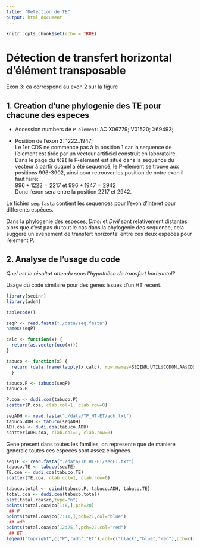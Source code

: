 ```yaml
---
title: "Detection de TE"
output: html_document
---
```


```r
knitr::opts_chunk$set(echo = TRUE)
```

# Détection de transfert horizontal d'élément transposable

Exon 3: ca correspond au exon 2 sur la figure

## 1. Creation d'une phylogenie des TE pour chacune des especes

-   Accession numbers de `P-element`: AC X06779; V01520; X69493;

-   Position de l'exon 2: 1222..1947;\
    Le 1er CDS ne commence pas à la position 1 car la sequence de l'element est tirée par un vecteur artificiel construit en laboratoire.\
    Dans le page du `NCBI` le P-element est situé dans la sequence du vecteur à partir duquel a été sequencé, le P-element se trouve aux positions 996-3902, ainsi pour retrouver les position de notre exon il faut faire:\
    $996+1222=2217$ et $996+1947=2942$\
    Donc l'exon sera entre la position 2217 et 2942.

Le fichier `seq.fasta` contient les sequences pour l'exon d'interet pour differents espèces.

<!--Arbre phy depuis flybase (sur polycopie)-->

Dans la phylogenie des especes, *Dmel* et *Dwil* sont relativement distantes alors que c'est pas du tout le cas dans la phylogenie des sequence, cela suggere un evenement de transfert horizontal entre ces deux especes pour l'element P.

## 2. Analyse de l'usage du code

*Quel est le résultat attendu sous l'hypothèse de transfert horizontal?*

Usage du code similaire pour des genes issues d'un HT recent.

```r
library(seqinr)
library(ade4)
```

```r
tablecode()
```

```r
seqP <- read.fasta("./data/seq.fasta")
names(seqP)
```

```r
calc <- function(x) {
  return(as.vector(uco(x)))
}

tabuco <- function(x) {
  return (data.frame(lapply(x,calc), row.names=SEQINR.UTIL$CODON.AA$CODON))
  }
```

```r
tabuco.P <- tabuco(seqP)
tabuco.P
```

```r
P.coa <- dudi.coa(tabuco.P)
scatter(P.coa, clab.col=1, clab.row=0)
```

```r
seqADH <- read.fasta("./data/TP_HT-ET/adh.txt")
tabuco.ADH <- tabuco(seqADH)
ADH.coa <- dudi.coa(tabuco.ADH)
scatter(ADH.coa, clab.col=1, clab.row=0)
```

Gene present dans toutes les familles, on represente que de maniere generale toutes ces especes sont assez eloignees.

```r
seqTE <- read.fasta("./data/TP_HT-ET/seqET.txt")
tabuco.TE <- tabuco(seqTE)
TE.coa <- dudi.coa(tabuco.TE)
scatter(TE.coa, clab.col=1, clab.row=0)
```

```r
tabuco.total <- cbind(tabuco.P, tabuco.ADH, tabuco.TE)
total.coa <- dudi.coa(tabuco.total)
plot(total.coa$co,type="n")
points(total.coa$co[1:6,],pch=20)
 ## P
points(total.coa$co[7:11,],pch=21,col="blue")
 ## adh
points(total.coa$co[12:25,],pch=22,col="red")
 ## ET
legend("topright",c("P","adh","ET"),col=c("black","blue","red"),pch=c(20,21,22))
```
